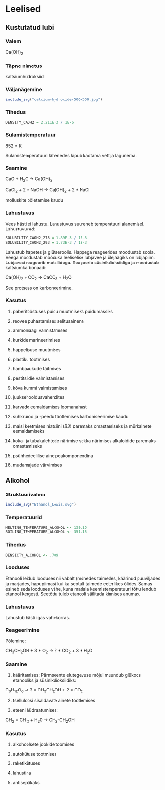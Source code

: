 # Leelised

## Kustutatud lubi

### Valem

Ca(OH)~2~

### Täpne nimetus

kaltsiumhüdroksiid

### Väljanägemine

```r
include_svg("calcium-hydroxide-500x500.jpg")
```

### Tihedus

```r
DENSITY_CAOH2 = 2.211E-3 / 1E-6
```

### Sulamistemperatuur

852 * K

Sulamistemperatuuri lähenedes kipub kaotama vett ja lagunema.

### Saamine

CaO + H~2~O -> Ca(OH)~2~

CaCl~2~ + 2 * NaOH -> Ca(OH)~2~ + 2 * NaCl

molluskite põletamise kaudu

### Lahustuvus

Vees hästi ei lahustu. Lahustuvus suureneb temperatuuri alanemisel. Lahustuvused:

```r
SOLUBILITY_CAOH2_273 = 1.89E-3 / 1E-3
SOLUBILITY_CAOH2_293 = 1.73E-3 / 1E-3
```

Lahustub hapetes ja glütseroolis. Happega reageerides moodustab soola. Veega moodustab mõõduka leeliselise lubjavee ja ülejäägiks on lubjapiim. Lubjavesi reageerib metallidega. Reageerib süsinikdioksiidiga ja moodustab kaltsiumkarbonaadi:

Ca(OH)~2~ + CO~2~ -> CaCO~3~ + H~2~O

See protsess on karboneerimine.

### Kasutus

1. paberitööstuses puidu muutmiseks puidumassiks

2. reovee puhastamises selitusainena

3. ammoniaagi valmistamises

4. kurkide marineerimises

5. happelisuse muutmises

6. plastiku tootmises

7. hambaaukude täitmises

8. pestitsiidie valmistamises

9. kõva kummi valmistamises

10. juuksehooldusvahendites

11. karvade eemaldamises loomanahast

12. suhkruroo ja -peedu töötlemises karboniseerimise kaudu

13. maisi keetmises niatsiini (*B3*) paremaks omastamiseks ja mürkainete eemaldamiseks

14. koka- ja tubakalehtede närimise sekka närimises alkaloidide paremaks omastamiseks

15. psühhedeelilise aine peakomponendina

16. mudamajade värvimises

## Alkohol

### Struktuurivalem

```r
include_svg("Ethanol_Lewis.svg")
```

### Temperatuurid

```r
MELTING_TEMPERATURE_ALCOHOL <- 159.15
BOILING_TEMPERATURE_ALCOHOL <- 351.15
```

### Tihedus

```r
DENSICTY_ALCOHOL <- .789
```

### Looduses

Etanooli leidub looduses nii vabalt (mõnedes taimedes, käärinud puuviljades ja marjades, hapupiimas) kui ka seotult taimede eeterlikes õlides. Samas esineb seda looduses vähe, kuna madala keemistemperatuuri tõttu lendub etanool kergesti. Seetõttu tuleb etanooli säilitada kinnises anumas.

### Lahustuvus

Lahustub hästi igas vahekorras.

### Reageerimine

Põlemine:

CH~3~CH~2~OH + 3 * O~2~ -> 2 * CO~2~ + 3 * H~2~O

### Saamine

1. kääritamises: Pärmseente elutegevuse mõjul muundub glükoos etanooliks ja süsinikdioksiidiks:

C~6~H~12~O~6~ -> 2 * CH~3~CH~2~OH + 2 * CO~2~

2. tselluloosi sisaldavate ainete töötlemises

3. eteeni hüdraatumises:

CH~2~ = CH ~2~ + H~2~0 -> CH~3~-CH~2~OH

### Kasutus

1. alkohoolsete jookide toomises

2. autokütuse tootmises

3. raketikütuses

4. lahustina

5. antiseptikaks



